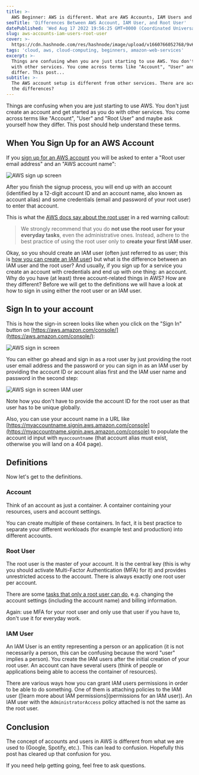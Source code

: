 ```yaml
---
title: >-
  AWS Beginner: AWS is different. What are AWS Accounts, IAM Users and Root User?
seoTitle: 'Differences Between AWS Account, IAM User, and Root User'
datePublished: 'Wed Aug 17 2022 19:56:25 GMT+0000 (Coordinated Universal Time)'
slug: aws-accounts-iam-users-root-user
cover: >-
  https://cdn.hashnode.com/res/hashnode/image/upload/v1660766052768/9vKwygz5X.png
tags: 'cloud, aws, cloud-computing, beginners, amazon-web-services'
excerpt: >-
  Things are confusing when you are just starting to use AWS. You don't just create an account and get started as you do
  with other services. You come across terms like "Account", "User" and "Root User" and maybe ask yourself how they
  differ. This post...
subtitle: >-
  The AWS account setup is different from other services. There are accounts, IAM users and a root user. But what are
  the differences?
---
```



Things are confusing when you are just starting to use AWS. You don't just create an account and get started as you do
with other services. You come across terms like "Account", "User" and "Root User" and maybe ask yourself how they
differ. This post should help understand these terms.

## When You Sign Up for an AWS Account

If you [sign up for an AWS account](https://portal.aws.amazon.com/billing/signup) you will be asked to enter a "Root
user email address" and an "AWS account name":

![AWS sign up screen](https://cdn.hashnode.com/res/hashnode/image/upload/v1660759462081/pqv6ArCLL.png)

After you finish the signup process, you will end up with an account (identified by a 12-digit account ID and an account
name, also known as account alias) and some credentials (email and password of your root user) to enter that account.

This is what the [AWS docs say about the root user](https://docs.aws.amazon.com/IAM/latest/UserGuide/id_root-user.html)
in a red warning callout:

> We strongly recommend that you do **not use the root user for your everyday tasks**, even the administrative ones.
> Instead, adhere to the best practice of using the root user only to **create your first IAM user**.

Okay, so you should create an IAM user (often just referred to as user; this is
[how you can create an IAM user](https://docs.aws.amazon.com/IAM/latest/UserGuide/id_users_create.html)) but what is the
difference between an IAM user and the root user? And usually, if you sign up for a service you create an account with
credentials and end up with one thing: an account. Why do you have (at least) three account-related things in AWS? How
are they different? Before we will get to the definitions we will have a look at how to sign in using either the root
user or an IAM user.

## Sign In to your account

This is how the sign-in screen looks like when you click on the "Sign In" button on
[https://aws.amazon.com/console/](https://aws.amazon.com/console/):

![AWS sign in screen](https://cdn.hashnode.com/res/hashnode/image/upload/v1660763912747/hqdSRaXss.png)

You can either go ahead and sign in as a root user by just providing the root user email address and the password or you
can sign in as an IAM user by providing the account ID or account alias first and the IAM user name and password in the
second step:

![AWS sign in screen IAM user](https://cdn.hashnode.com/res/hashnode/image/upload/v1660763779171/uhl7ljSG5.png)

Note how you don't have to provide the account ID for the root user as that user has to be unique globally.

Also, you can use your account name in a URL like
[https://myaccountname.signin.aws.amazon.com/console](https://myaccountname.signin.aws.amazon.com/console) to populate
the account id input with `myaccountname` (that account alias must exist, otherwise you will land on a 404 page).

## Definitions

Now let's get to the definitions.

### Account

Think of an account as just a container. A container containing your resources, users and account settings.

You can create multiple of these containers. In fact, it is best practice to separate your different workloads (for
example test and production) into different accounts.

### Root User

The root user is the master of your account. It is the central key (this is why you should activate Multi-Factor
Authentication (MFA) for it) and provides unrestricted access to the account. There is always exactly one root user per
account.

There are some
[tasks that only a root user can do](https://docs.aws.amazon.com/accounts/latest/reference/root-user-tasks.html), e.g.
changing the account settings (including the account name) and billing information.

Again: use MFA for your root user and only use that user if you have to, don't use it for everyday work.

### IAM User

An IAM User is an entity representing a person or an application (it is not necessarily a person, this can be confusing
because the word "user" implies a person). You create the IAM users after the initial creation of your root user. An
account can have several users (think of people or applications being able to access the container of resources).

There are various ways how you can grant IAM users permissions in order to be able to do something. One of them is
attaching policies to the IAM user ([learn more about IAM permissions](permissions for an IAM user)). An IAM user with
the `AdministratorAccess` policy attached is not the same as the root user.

## Conclusion

The concept of accounts and users in AWS is different from what we are used to (Google, Spotify, etc.). This can lead to
confusion. Hopefully this post has cleared up that confusion for you.

If you need help getting going, feel free to ask questions.
